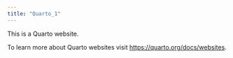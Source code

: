 ```yaml
---
title: "Quarto_1"
---
```


This is a Quarto website.

To learn more about Quarto websites visit <https://quarto.org/docs/websites>.
